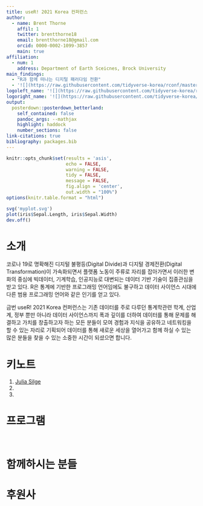 ```yaml
---
title: useR! 2021 Korea 컨퍼런스
author:
  - name: Brent Thorne
    affil: 1
    twitter: brentthorne18
    email: brentthorne18@gmail.com
    orcid: 0000-0002-1099-3857
    main: true
affiliation:
  - num: 1
    address: Department of Earth Sceicnes, Brock University
main_findings:
  - "R과 함께 떠나는 디지털 패러다임 전환"
  - '![](https://raw.githubusercontent.com/tidyverse-korea/rconf/master/fig/useR_Korea.png){.main_pic}'
logoleft_name: '![](https://raw.githubusercontent.com/tidyverse-korea/rconf/master/fig/useR_qrcode.png){.main-img-left}'
logoright_name: '![](https://raw.githubusercontent.com/tidyverse-korea/rconf/master/fig/Tidyverse_Korea_logo.png){.main-img-right}'
output: 
  posterdown::posterdown_betterland:
    self_contained: false
    pandoc_args: --mathjax
    highlight: haddock
    number_sections: false
link-citations: true
bibliography: packages.bib
---
```


```r
knitr::opts_chunk$set(results = 'asis',
                      echo = FALSE,
                      warning = FALSE,
                      tidy = FALSE,
                      message = FALSE,
                      fig.align = 'center',
                      out.width = "100%")
options(knitr.table.format = "html") 
```

```r
svg('myplot.svg')
plot(iris$Sepal.Length, iris$Sepal.Width)
dev.off()
```

# 소개

코로나 19로 명확해진 디지털 불평등(Digital Divide)과 디지털 경제전환(Digital Transformation)이 가속화되면서 플랫폼 노동이 주류로 자리를 잡아가면서 이러한 변화의 중심에 빅데이터, 기계학습, 인공지능로 대변되는 데이터 기반 기술이 집중관심을 받고 있다. R은 통계에 기반한 프로그래밍 언어임에도 불구하고 데이터 사이언스 시대에 다른 범용 프로그래밍 언어와 같은 인기를 얻고 있다. 

금번 useR! 2021 Korea 컨퍼런스는 기존 데이터를 주로 다루던 통계학관련 학계, 산업계, 정부 뿐만 아니라 데이터 사이언스까지 폭과 깊이를 더하여 데이터를 통해 문제를 해결하고 가치를 창출하고자 하는 모든 분들이 모여 경험과 지식을 공유하고 네트워킹을 할 수 있는 자리로 기획되어 데이터를 통해 새로운 세상을 열어가고 함께 하실 수 있는 많은 분들을 찾을 수 있는 소중한 시간이 되셨으면 합니다.



# 키노트

1. [Julia Silge](https://www.rstudio.com/speakers/julia-silge/)
2. 
3. 

# 프로그램


<br>

# 함께하시는 분들


# 후원사
